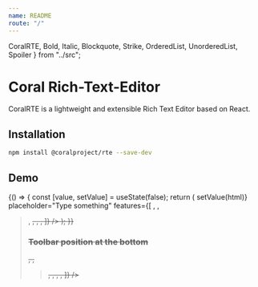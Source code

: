 ```yaml
---
name: README
route: "/"
---
```



  CoralRTE,
  Bold,
  Italic,
  Blockquote,
  Strike,
  OrderedList,
  UnorderedList,
  Spoiler
} from "../src";


# Coral Rich-Text-Editor

CoralRTE is a lightweight and extensible Rich Text Editor based on React.

## Installation

```bash
npm install @coralproject/rte --save-dev
```

## Demo

<Playground>
  {() => {
    const [value, setValue] = useState(false);
    return (
      <CoralRTE
        value={value}
        onChange={html => setValue(html)}
        placeholder="Type something"
        features={[
          <Bold />,
          <Italic />,
          <Blockquote />,
          <Strike />,
          <OrderedList />,
          <UnorderedList />,
          <Spoiler />
        ]}
      />
    );
  }}
</Playground>

### Toolbar position at the bottom

<Playground>
  <CoralRTE
    toolbarPosition="bottom"
    features={[
      <Bold />,
      <Italic />,
      <Blockquote />,
      <Strike />,
      <OrderedList />,
      <UnorderedList />,
      <Spoiler />
    ]}
  />
</Playground>
